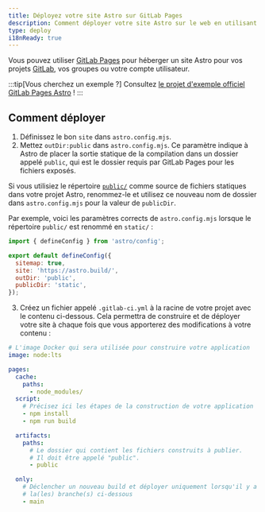 ```yaml
---
title: Déployez votre site Astro sur GitLab Pages
description: Comment déployer votre site Astro sur le web en utilisant GitLab Pages.
type: deploy
i18nReady: true
---
```


Vous pouvez utiliser [GitLab Pages](https://pages.gitlab.io/) pour héberger un site Astro pour vos projets [GitLab](https://about.gitlab.com/), vos groupes ou votre compte utilisateur.

:::tip[Vous cherchez un exemple ?]
Consultez [le projet d'exemple officiel GitLab Pages Astro](https://gitlab.com/pages/astro) !
:::

## Comment déployer

1. Définissez le bon `site` dans `astro.config.mjs`.
2. Mettez `outDir:public` dans `astro.config.mjs`. Ce paramètre indique à Astro de placer la sortie statique de la compilation dans un dossier appelé `public`, qui est le dossier requis par GitLab Pages pour les fichiers exposés.

Si vous utilisiez le répertoire [`public/`](/fr/core-concepts/project-structure/#public) comme source de fichiers statiques dans votre projet Astro, renommez-le et utilisez ce nouveau nom de dossier dans `astro.config.mjs` pour la valeur de `publicDir`.

Par exemple, voici les paramètres corrects de `astro.config.mjs` lorsque le répertoire `public/` est renommé en `static/` :

   ```js
   import { defineConfig } from 'astro/config';
   
   export default defineConfig({
     sitemap: true,
     site: 'https://astro.build/',
     outDir: 'public',
     publicDir: 'static',
   });
   ```

3. Créez un fichier appelé `.gitlab-ci.yml` à la racine de votre projet avec le contenu ci-dessous. Cela permettra de construire et de déployer votre site à chaque fois que vous apporterez des modifications à votre contenu :

```yaml
# L'image Docker qui sera utilisée pour construire votre application
image: node:lts

pages:
  cache:
    paths:
      - node_modules/
  script:
    # Précisez ici les étapes de la construction de votre application
    - npm install
    - npm run build

  artifacts:
    paths:
      # Le dossier qui contient les fichiers construits à publier.
      # Il doit être appelé "public".
      - public

  only:
    # Déclencher un nouveau build et déployer uniquement lorsqu'il y a un push sur 
    # la(les) branche(s) ci-dessous
    - main
   ```
